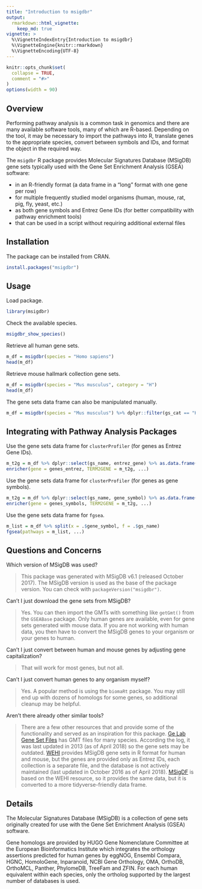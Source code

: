 ```yaml
---
title: "Introduction to msigdbr"
output:
  rmarkdown::html_vignette:
    keep_md: true
vignette: >
  %\VignetteIndexEntry{Introduction to msigdbr}
  %\VignetteEngine{knitr::rmarkdown}
  %\VignetteEncoding{UTF-8}
---
```


```r
knitr::opts_chunk$set(
  collapse = TRUE,
  comment = "#>"
)
options(width = 90)
```

## Overview

Performing pathway analysis is a common task in genomics and there are many available software tools, many of which are R-based.
Depending on the tool, it may be necessary to import the pathways into R, translate genes to the appropriate species, convert between symbols and IDs, and format the object in the required way.

The `msigdbr` R package provides Molecular Signatures Database (MSigDB) gene sets typically used with the Gene Set Enrichment Analysis (GSEA) software:

* in an R-friendly format (a data frame in a "long" format with one gene per row)
* for multiple frequently studied model organisms (human, mouse, rat, pig, fly, yeast, etc.)
* as both gene symbols and Entrez Gene IDs (for better compatibility with pathway enrichment tools)
* that can be used in a script without requiring additional external files

## Installation

The package can be installed from CRAN.

```r
install.packages("msigdbr")
```

## Usage

Load package.

```r
library(msigdbr)
```

Check the available species.

```r
msigdbr_show_species()
```

Retrieve all human gene sets.

```r
m_df = msigdbr(species = "Homo sapiens")
head(m_df)
```

Retrieve mouse hallmark collection gene sets.

```r
m_df = msigdbr(species = "Mus musculus", category = "H")
head(m_df)
```

The gene sets data frame can also be manipulated manually.

```r
m_df = msigdbr(species = "Mus musculus") %>% dplyr::filter(gs_cat == "H")
```

## Integrating with Pathway Analysis Packages

Use the gene sets data frame for `clusterProfiler` (for genes as Entrez Gene IDs).

```r
m_t2g = m_df %>% dplyr::select(gs_name, entrez_gene) %>% as.data.frame()
enricher(gene = genes_entrez, TERM2GENE = m_t2g, ...)
```

Use the gene sets data frame for `clusterProfiler` (for genes as gene symbols).

```r
m_t2g = m_df %>% dplyr::select(gs_name, gene_symbol) %>% as.data.frame()
enricher(gene = genes_symbols, TERM2GENE = m_t2g, ...)
```

Use the gene sets data frame for `fgsea`.

```r
m_list = m_df %>% split(x = .$gene_symbol, f = .$gs_name)
fgsea(pathways = m_list, ...)
```

## Questions and Concerns

Which version of MSigDB was used?

> This package was generated with MSigDB v6.1 (released October 2017).
> The MSigDB version is used as the base of the package version. You can check with `packageVersion("msigdbr")`.

Can't I just download the gene sets from MSigDB?

> Yes.
> You can then import the GMTs with something like `getGmt()` from the `GSEABase` package.
> Only human genes are available, even for gene sets generated with mouse data.
> If you are not working with human data, you then have to convert the MSigDB genes to your organism or your genes to human.

Can't I just convert between human and mouse genes by adjusting gene capitalization?

> That will work for most genes, but not all.

Can't I just convert human genes to any organism myself?

> Yes.
> A popular method is using the `biomaRt` package.
> You may still end up with dozens of homologs for some genes, so additional cleanup may be helpful.

Aren't there already other similar tools?

> There are a few other resources that and provide some of the functionality and served as an inspiration for this package.
> [Ge Lab Gene Set Files](http://ge-lab.org/#/data) has GMT files for many species.
> According the log, it was last updated in 2013 (as of April 2018) so the gene sets may be outdated.
> [WEHI](http://bioinf.wehi.edu.au/software/MSigDB/) provides MSigDB gene sets in R format for human and mouse, but the genes are provided only as Entrez IDs, each collection is a separate file, and the database is not actively maintained (last updated in October 2016 as of April 2018).
> [MSigDF](https://github.com/stephenturner/msigdf) is based on the WEHI resource, so it provides the same data, but it is converted to a more tidyverse-friendly data frame.

## Details

The Molecular Signatures Database (MSigDB) is a collection of gene sets originally created for use with the Gene Set Enrichment Analysis (GSEA) software.

Gene homologs are provided by HUGO Gene Nomenclature Committee at the European Bioinformatics Institute which integrates the orthology assertions predicted for human genes by eggNOG, Ensembl Compara, HGNC, HomoloGene, Inparanoid, NCBI Gene Orthology, OMA, OrthoDB, OrthoMCL, Panther, PhylomeDB, TreeFam and ZFIN.
For each human equivalent within each species, only the ortholog supported by the largest number of databases is used.


